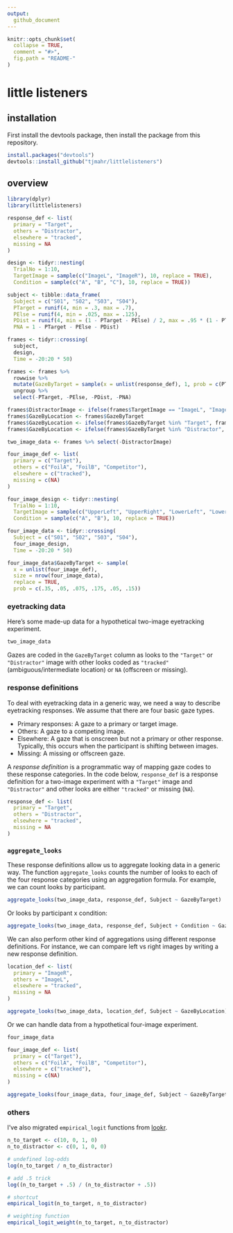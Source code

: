```yaml
---
output:
  github_document
---
```


<!-- README.md is generated from README.Rmd. Please edit that file -->

```r
knitr::opts_chunk$set(
  collapse = TRUE,
  comment = "#>",
  fig.path = "README-"
)
```

# little listeners

## installation

First install the devtools package, then install the package from this repository.

```r
install.packages("devtools")
devtools::install_github("tjmahr/littlelisteners")
```


## overview

```r
library(dplyr)
library(littlelisteners)
```


```r
response_def <- list(
  primary = "Target",
  others = "Distractor",
  elsewhere = "tracked",
  missing = NA
)

design <- tidyr::nesting(
  TrialNo = 1:10, 
  TargetImage = sample(c("ImageL", "ImageR"), 10, replace = TRUE), 
  Condition = sample(c("A", "B", "C"), 10, replace = TRUE))

subject <- tibble::data_frame(
  Subject = c("S01", "S02", "S03", "S04"),
  PTarget = runif(4, min = .3, max = .7),
  PElse = runif(4, min = .025, max = .125),
  PDist = runif(4, min = (1 - PTarget - PElse) / 2, max = .95 * (1 - PTarget - PElse)),
  PNA = 1 - PTarget - PElse - PDist)

frames <- tidyr::crossing(
  subject,
  design, 
  Time = -20:20 * 50)

frames <- frames %>% 
  rowwise %>% 
  mutate(GazeByTarget = sample(x = unlist(response_def), 1, prob = c(PTarget, PDist, PDist, PNA))) %>% 
  ungroup %>% 
  select(-PTarget, -PElse, -PDist, -PNA)

frames$DistractorImage <- ifelse(frames$TargetImage == "ImageL", "ImageR", "ImageL")
frames$GazeByLocation <- frames$GazeByTarget
frames$GazeByLocation <- ifelse(frames$GazeByTarget %in% "Target", frames$TargetImage, frames$GazeByLocation)
frames$GazeByLocation <- ifelse(frames$GazeByTarget %in% "Distractor", frames$DistractorImage, frames$GazeByLocation)

two_image_data <- frames %>% select(-DistractorImage)

four_image_def <- list(
  primary = c("Target"),
  others = c("FoilA", "FoilB", "Competitor"),
  elsewhere = c("tracked"),
  missing = c(NA)
)

four_image_design <- tidyr::nesting(
  TrialNo = 1:10, 
  TargetImage = sample(c("UpperLeft", "UpperRight", "LowerLeft", "LowerRight"), 10, replace = TRUE), 
  Condition = sample(c("A", "B"), 10, replace = TRUE))

four_image_data <- tidyr::crossing(
  Subject = c("S01", "S02", "S03", "S04"),
  four_image_design, 
  Time = -20:20 * 50)

four_image_data$GazeByTarget <- sample(
  x = unlist(four_image_def),
  size = nrow(four_image_data),
  replace = TRUE,
  prob = c(.35, .05, .075, .175, .05, .15))
```

### eyetracking data

Here's some made-up data for a hypothetical two-image eyetracking experiment.

```r
two_image_data
```

Gazes are coded in the `GazeByTarget` column as looks to the `"Target"` or 
`"Distractor"` image with other looks coded as `"tracked"`
(ambiguous/intermediate location) or `NA` (offscreen or missing). 

### response definitions

To deal with eyetracking data in a generic way, we need a way to describe
eyetracking responses. We assume that there are four basic gaze types.

* Primary responses: A gaze to a primary or target image.
* Others: A gaze to a competing image.
* Elsewhere: A gaze that is onscreen but not a primary or other response.
  Typically, this occurs when the participant is shifting between images.
* Missing: A missing or offscreen gaze.

A _response definition_ is a programmatic way of mapping gaze codes to these
response categories. In the code below, `response_def` is a response definition
for a two-image experiment with a `"Target"` image and `"Distractor"` and other
looks are either `"tracked"` or missing (`NA`).

```r
response_def <- list(
  primary = "Target",
  others = "Distractor",
  elsewhere = "tracked",
  missing = NA
)
```

### `aggregate_looks`

These response definitions allow us to aggregate looking data in a generic way.
The function `aggregate_looks` counts the number of looks to each of the four
response categories using an aggregation formula. For example, we can count looks by participant.

```r
aggregate_looks(two_image_data, response_def, Subject ~ GazeByTarget)
```

Or looks by participant x condition:

```r
aggregate_looks(two_image_data, response_def, Subject + Condition ~ GazeByTarget)
```

We can also perform other kind of aggregations using different response
definitions. For instance, we can compare left vs right images by writing a new
response definition.

```r
location_def <- list(
  primary = "ImageR",
  others = "ImageL",
  elsewhere = "tracked",
  missing = NA
)

aggregate_looks(two_image_data, location_def, Subject ~ GazeByLocation)
```

Or we can handle data from a hypothetical four-image experiment.

```r
four_image_data

four_image_def <- list(
  primary = c("Target"),
  others = c("FoilA", "FoilB", "Competitor"),
  elsewhere = c("tracked"),
  missing = c(NA)
)

aggregate_looks(four_image_data, four_image_def, Subject ~ GazeByTarget)
```

### others

I've also migrated `empirical_logit` functions from [lookr](https://github.com/tjmahr/lookr).

```r
n_to_target <- c(10, 0, 1, 0)
n_to_distractor <- c(0, 1, 0, 0)

# undefined log-odds
log(n_to_target / n_to_distractor)

# add .5 trick
log((n_to_target + .5) / (n_to_distractor + .5))

# shortcut
empirical_logit(n_to_target, n_to_distractor)

# weighting function
empirical_logit_weight(n_to_target, n_to_distractor)
```
